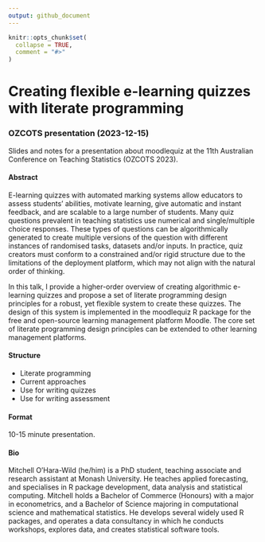 ```yaml
---
output: github_document
---
```


<!-- README.md is generated from README.Rmd. Please edit that file -->

```r
knitr::opts_chunk$set(
  collapse = TRUE,
  comment = "#>"
)
```

# Creating flexible e-learning quizzes with literate programming
### OZCOTS presentation (2023-12-15)

<!-- badges: start -->
<!-- badges: end -->

Slides and notes for a presentation about moodlequiz at the 11th Australian Conference on Teaching Statistics (OZCOTS 2023).

#### Abstract

E-learning quizzes with automated marking systems allow educators to assess students' abilities, motivate learning, give automatic and instant feedback, and are scalable to a large number of students. Many quiz questions prevalent in teaching statistics use numerical and single/multiple choice responses. These types of questions can be algorithmically generated to create multiple versions of the question with different instances of randomised tasks, datasets and/or inputs. In practice, quiz creators must conform to a constrained and/or rigid structure due to the limitations of the deployment platform, which may not align with the natural order of thinking.

In this talk, I provide a higher-order overview of creating algorithmic e-learning quizzes and propose a set of literate programming design principles for a robust, yet flexible system to create these quizzes. The design of this system is implemented in the moodlequiz R package for the free and open-source learning management platform Moodle. The core set of literate programming design principles can be extended to other learning management platforms. 

#### Structure

* Literate programming
* Current approaches
* Use for writing quizzes
* Use for writing assessment

#### Format

10-15 minute presentation.

#### Bio

Mitchell O'Hara-Wild (he/him) is a PhD student, teaching associate and research assistant at Monash University. He teaches applied forecasting, and specialises in R package development, data analysis and statistical computing. Mitchell holds a Bachelor of Commerce (Honours) with a major in econometrics, and a Bachelor of Science majoring in computational science and mathematical statistics. He develops several widely used R packages, and operates a data consultancy in which he conducts workshops, explores data, and creates statistical software tools.
